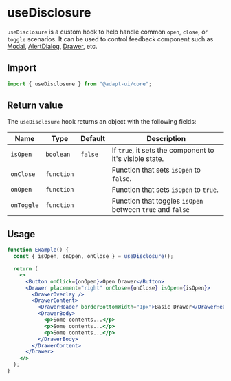 # useDisclosure

`useDisclosure` is a custom hook to help handle common `open`, `close`, or
`toggle` scenarios. It can be used to control feedback component such as
[Modal](/modal), [AlertDialog](/alertdialog), [Drawer](/drawer), etc.

## Import

```js
import { useDisclosure } from "@adapt-ui/core";
```

## Return value

The `useDisclosure` hook returns an object with the following fields:

| Name       | Type       | Default | Description                                               |
| ---------- | ---------- | ------- | --------------------------------------------------------- |
| `isOpen`   | `boolean`  | `false` | If `true`, it sets the component to it's visible state.   |
| `onClose`  | `function` |         | Function that sets `isOpen` to `false`.                   |
| `onOpen`   | `function` |         | Function that sets `isOpen` to `true`.                    |
| `onToggle` | `function` |         | Function that toggles `isOpen` between `true` and `false` |

## Usage

```jsx
function Example() {
  const { isOpen, onOpen, onClose } = useDisclosure();

  return (
    <>
      <Button onClick={onOpen}>Open Drawer</Button>
      <Drawer placement="right" onClose={onClose} isOpen={isOpen}>
        <DrawerOverlay />
        <DrawerContent>
          <DrawerHeader borderBottomWidth="1px">Basic Drawer</DrawerHeader>
          <DrawerBody>
            <p>Some contents...</p>
            <p>Some contents...</p>
            <p>Some contents...</p>
          </DrawerBody>
        </DrawerContent>
      </Drawer>
    </>
  );
}
```
